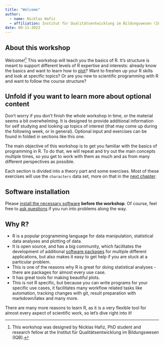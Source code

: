 ```yaml
---
title: "Welcome"
author: 
  - name: Nicklas Hafiz
  - affiliation: Institut für Qualitätsentwicklung im Bildungswesen (IQB)
date: 09-11-2023
---
```


## About this workshop

Welcome![^1]
This workshop will teach you the basics of R. It's structure is meant to support different levels of R expertise and interests: already know the basics and want to learn how to [plot](/qmd/plotting/plotting.qmd)? Want to freshen up your R skills and look at specific topics? Or are you new to scientific programming with R and want to follow the course structure?

::: {.callout-note collapse="true" icon="false"}
## Unfold if you want to learn more about optional content

Don't worry if you don't finish the whole workshop in time, or the material seems a bit overwhelming. It is designed to provide additional information for self studying and looking up topics of interest (that may come up during the following week, or in general). Optional input and exercises can be found in folded in sections like this one.
:::

The main objective of this workshop is to get you familiar with the basics of programming in R. To do that, we will repeat and try out the main concepts multiple times, so you get to work with them as much and as from many different perspectives as possible.

Each section is divided into a theory part and some exercises. Most of these exercises will use the `characters` data set, more on that in the [next chapter](/qmd/getting_started/data_sets.qmd).

::: callout-warning
## Software installation

Please [install the necessary software](qmd/setup/setup.qmd) **before the workshop**. Of course, feel free to [ask questions](https://docs.google.com/document/d/19uUsS9xiAsxmAtblkaPqbdl3m1IxurWKOoPdTc0oymM/edit) if you run into problems along the way.
:::

## Why R?

-   R is a popular programming language for data manipulation, statistical data analyses and plotting of data.
-   It is open source, and has a big community, which facilitates the development of additional [software packages](/qmd/packages/packages.qmd) for multiple different applications, but also makes it easy to get help if you are stuck at a particular problem.
-   This is one of the reasons why R is great for doing statistical analyses - there are packages for almost every use case.
-   It has great tools for making beautiful plots.
-   This is not R specific, but because you can write programs for your specific use cases, it facilitates many workflow related tasks like automation, tracking changes with git, result preparation with markdown/latex and many more.

There are many more reasons to learn R, as it is a very flexible tool for almost every aspect of scientific work, so let's dive right into it!

[^1]: This workshop was designed by Nicklas Hafiz, PhD student and research fellow at the Institut für Qualitätsentwicklung im Bildungswesen (IQB).
